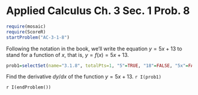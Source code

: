 Applied Calculus Ch. 3 Sec. 1 Prob. 8
========================================================
```r
require(mosaic)
require(ScoreR)
startProblem("AC-3-1-8")
```
Following the notation in the book, we'll write the equation $y = 5x + 13$ to stand for a function of $x$, that is, $y = f(x) = 5x + 13$.

```r
prob1=selectSet(name="3.1.8", totalPts=1, "5"=TRUE, "18"=FALSE, "5x"=FALSE, "x + 13"=FALSE)
```
Find the derivative $dy/dx$ of the function $y = 5x + 13$. `r I(prob1)`

`r I(endProblem())`